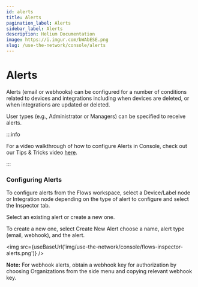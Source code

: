 ```yaml
---
id: alerts
title: Alerts
pagination_label: Alerts
sidebar_label: Alerts
description: Helium Documentation
image: https://i.imgur.com/bWAbESE.png
slug: /use-the-network/console/alerts
---
```


# Alerts


Alerts (email or webhooks) can be configured for a number of conditions related to devices and
integrations including when devices are deleted, or when integrations are updated or deleted.

User types (e.g., Administrator or Managers) can be specified to receive alerts.

:::info

For a video walkthrough of how to configure Alerts in Console, check out our Tips & Tricks video
[here](https://youtu.be/xv8aM1oNIEs).

:::

### Configuring Alerts

To configure alerts from the Flows workspace, select a Device/Label node or Integration node
depending on the type of alert to configure and select the Inspector tab.

Select an existing alert or create a new one.

To create a new one, select Create New Alert choose a name, alert type (email, webhook), and the
alert.

<img src={useBaseUrl('img/use-the-network/console/flows-inspector-alerts.png')} />

**Note:** For webhook alerts, obtain a webhook key for authorization by choosing Organizations from
the side menu and copying relevant webhook key.
